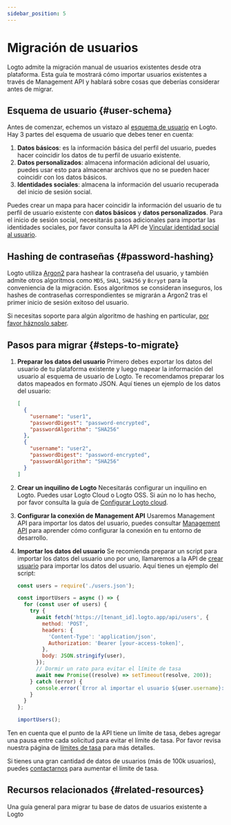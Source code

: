 ```yaml
---
sidebar_position: 5
---
```


# Migración de usuarios

Logto admite la migración manual de usuarios existentes desde otra plataforma. Esta guía te mostrará cómo importar usuarios existentes a través de Management API y hablará sobre cosas que deberías considerar antes de migrar.

## Esquema de usuario \{#user-schema}

Antes de comenzar, echemos un vistazo al [esquema de usuario](/user-management/user-data/#user-profile) en Logto. Hay 3 partes del esquema de usuario que debes tener en cuenta:

1. **Datos básicos**: es la información básica del perfil del usuario, puedes hacer coincidir los datos de tu perfil de usuario existente.
2. **Datos personalizados**: almacena información adicional del usuario, puedes usar esto para almacenar archivos que no se pueden hacer coincidir con los datos básicos.
3. **Identidades sociales**: almacena la información del usuario recuperada del inicio de sesión social.

Puedes crear un mapa para hacer coincidir la información del usuario de tu perfil de usuario existente con **datos básicos** y **datos personalizados**. Para el inicio de sesión social, necesitarás pasos adicionales para importar las identidades sociales, por favor consulta la API de [Vincular identidad social al usuario](https://openapi.logto.io/operation/operation-createuseridentity).

## Hashing de contraseñas \{#password-hashing}

Logto utiliza [Argon2](https://en.wikipedia.org/wiki/Argon2) para hashear la contraseña del usuario, y también admite otros algoritmos como `MD5`, `SHA1`, `SHA256` y `Bcrypt` para la conveniencia de la migración. Esos algoritmos se consideran inseguros, los hashes de contraseñas correspondientes se migrarán a Argon2 tras el primer inicio de sesión exitoso del usuario.

Si necesitas soporte para algún algoritmo de hashing en particular, [por favor háznoslo saber](https://logto.io/contact).

## Pasos para migrar \{#steps-to-migrate}

1.  **Preparar los datos del usuario**
    Primero debes exportar los datos del usuario de tu plataforma existente y luego mapear la información del usuario al esquema de usuario de Logto. Te recomendamos preparar los datos mapeados en formato JSON. Aquí tienes un ejemplo de los datos del usuario:

    ```json
    [
      {
        "username": "user1",
        "passwordDigest": "password-encrypted",
        "passwordAlgorithm": "SHA256"
      },
      {
        "username": "user2",
        "passwordDigest": "password-encrypted",
        "passwordAlgorithm": "SHA256"
      }
    ]
    ```

2.  **Crear un inquilino de Logto**
    Necesitarás configurar un inquilino en Logto. Puedes usar Logto Cloud o Logto OSS. Si aún no lo has hecho, por favor consulta la guía de [Configurar Logto cloud](/introduction/set-up-logto-cloud/#create-logto-tenant).
3.  **Configurar la conexión de Management API**
    Usaremos Management API para importar los datos del usuario, puedes consultar [Management API](/integrate-logto/interact-with-management-api) para aprender cómo configurar la conexión en tu entorno de desarrollo.
4.  **Importar los datos del usuario**
    Se recomienda preparar un script para importar los datos del usuario uno por uno, llamaremos a la API de [crear usuario](https://openapi.logto.io/operation/operation-createuser) para importar los datos del usuario. Aquí tienes un ejemplo del script:

    ```jsx
    const users = require('./users.json');

    const importUsers = async () => {
      for (const user of users) {
        try {
          await fetch('https://[tenant_id].logto.app/api/users', {
            method: 'POST',
            headers: {
              'Content-Type': 'application/json',
              Authorization: 'Bearer [your-access-token]',
            },
            body: JSON.stringify(user),
          });
          // Dormir un rato para evitar el límite de tasa
          await new Promise((resolve) => setTimeout(resolve, 200));
        } catch (error) {
          console.error(`Error al importar el usuario ${user.username}: ${error.message}`);
        }
      }
    };

    importUsers();
    ```

Ten en cuenta que el punto de la API tiene un límite de tasa, debes agregar una pausa entre cada solicitud para evitar el límite de tasa. Por favor revisa nuestra página de [límites de tasa](/integrate-logto/interact-with-management-api/#rate-limit) para más detalles.

Si tienes una gran cantidad de datos de usuarios (más de 100k usuarios), puedes [contactarnos](https://logto.io/contact) para aumentar el límite de tasa.

## Recursos relacionados \{#related-resources}

<Url href="https://blog.logto.io/general-migration-guide">
  Una guía general para migrar tu base de datos de usuarios existente a Logto
</Url>
